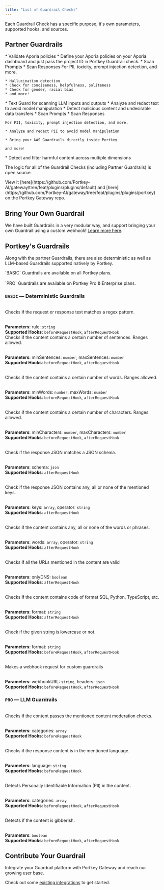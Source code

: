 ```yaml
---
title: "List of Guardrail Checks"
---
```


Each Guardrail Check has a specific purpose, it's own parameters, supported hooks, and sources.

## Partner Guardrails

<CardGroup cols={3}>

  <Card title="Apora" href="/product/guardrails/list-of-guardrail-checks/aporia" img="/images/guardrails/logo-1.avif">
    * Validate Aporia policies
    * Define your Aporia policies on your Aporia dashboard and just pass the project ID in Portkey Guardrail check.
  </Card>

  <Card title="Pillar" href="/product/guardrails/list-of-guardrail-checks/pillar" img="/images/guardrails/logo-2.avif">
    * Scan Prompts
    * Scan Responses
     For PII, toxicity, prompt injection detection, and more.
  </Card>

  <Card title="Patronus" href="/product/guardrails/list-of-guardrail-checks/patronus-ai" img="/images/guardrails/logo-3.avif">

    * Hallucination detection
    * Check for conciseness, helpfulness, politeness
    * Check for gender, racial bias
    * and more!
  </Card>

  <Card title="Pangea" href="/product/guardrails/pangea"  img="/images/guardrails/logo-4.png">
    * Text Guard for scanning LLM inputs and outputs
    * Analyze and redact text to avoid model manipulation
    * Detect malicious content and undesirable data transfers
  </Card>
  <Card title="Acuvity" href="/product/guardrails/acuvity" img="/images/product/Guardrails/acuvity-logo.png">
    * Scan Prompts
    * Scan Responses

    For PII, toxicity, prompt injection detection, and more.
  </Card>
  <Card title="AWS Bedrock" href="/product/guardrails/bedrock-guardrials" img="/images/product/Guardrails/bedrock-logo.jpeg">

    * Analyze and redact PII to avoid model manipulation

    * Bring your AWS Guardrails directly inside Portkey

    and more!
  </Card>
  <Card title="Mistral" href="/product/guardrails/mistral" img="/images/supported-llm/mistral.avif">
   * Detect and filter harmful content across multiple dimensions
  </Card>
</CardGroup>

The logic for all of the Guardrail Checks (including Partner Guardrails) is open source.

<Info>
View it [here](https://github.com/Portkey-AI/gateway/tree/feat/plugins/plugins/default) and [here](https://github.com/Portkey-AI/gateway/tree/feat/plugins/plugins/portkey) on the Portkey Gateway repo.
</Info>

## Bring Your Own Guardrail

We have built Guardrails in a very modular way, and support bringing your own Guardrail using a custom webhook! [Learn more here](/product/guardrails/list-of-guardrail-checks/bring-your-own-guardrails).


## Portkey's Guardrails

Along with the partner Guardrails, there are also deterministic as well as LLM-based Guardrails supported natively by Portkey.

<Note>
`BASIC` Guardrails are available on all Portkey plans.<br /><br />
`PRO` Guardrails are available on Portkey Pro & Enterprise plans.
</Note>

### `BASIC` — Deterministic Guardrails
<CardGroup cols={2}>
<Card title="Regex Match">
<br />
Checks if the request or response text matches a regex pattern.<br /><br />

**Parameters**: rule: `string`<br />
**Supported Hooks**: `beforeRequestHook`, `afterRequestHook`
</Card>
<Card title="Sentence Count">
<br />
Checks if the content contains a certain number of sentences. Ranges allowed.<br /><br />

**Parameters**: minSentences: `number`, maxSentences: `number`<br />
**Supported Hooks**: `beforeRequestHook`, `afterRequestHook`
</Card>

<Card title="Word Count">
<br />
Checks if the content contains a certain number of words. Ranges allowed.<br /><br />

**Parameters**: minWords: `number`, maxWords: `number`<br />
**Supported Hooks**: `beforeRequestHook`, `afterRequestHook`
</Card>

<Card title="Character Count">
<br />
Checks if the content contains a certain number of characters. Ranges allowed.<br /><br />

**Parameters**: minCharacters: `number`, maxCharacters: `number`<br />
**Supported Hooks**: `beforeRequestHook`, `afterRequestHook`
</Card>

<Card title="JSON Schema">
<br />
Check if the response JSON matches a JSON schema.<br /><br />

**Parameters**: schema: `json`<br />
**Supported Hooks**: `afterRequestHook`
</Card>

<Card title="JSON Keys">
<br />
Check if the response JSON contains any, all or none of the mentioned keys.<br /><br />

**Parameters**: keys: `array`, operator: `string`<br />
**Supported Hooks**: `afterRequestHook`
</Card>

<Card title="Contains">
<br />
Checks if the content contains any, all or none of the words or phrases.<br /><br />

**Parameters**: words: `array`, operator: `string`<br />
**Supported Hooks**: `afterRequestHook`
</Card>

<Card title="Valid URLs">
<br />
Checks if all the URLs mentioned in the content are valid<br /><br />

**Parameters**: onlyDNS: `boolean`<br />
**Supported Hooks**: `afterRequestHook`
</Card>

<Card title="Contains Code">
<br />
Checks if the content contains code of format SQL, Python, TypeScript, etc.<br /><br />

**Parameters**: format: `string`<br />
**Supported Hooks**: `afterRequestHook`
</Card>

<Card title="Lowercase Detection">
<br />
Check if the given string is lowercase or not.<br /><br />

**Parameters**: format: `string`<br />
**Supported Hooks**: `beforeRequestHook`, `afterRequestHook`
</Card>

<Card title="Webhook">
<br />
Makes a webhook request for custom guardrails<br /><br />

**Parameters**: webhookURL: `string`, headers: `json`<br />
**Supported Hooks**: `beforeRequestHook`, `afterRequestHook`
</Card>
</CardGroup>

### `PRO` — LLM Guardrails

<CardGroup cols={2}>
<Card title="Moderate Content">
<br />
Checks if the content passes the mentioned content moderation checks.<br /><br />

**Parameters**: categories: `array`<br />
**Supported Hooks**: `beforeRequestHook`
</Card>

<Card title="Check Language">
<br />
Checks if the response content is in the mentioned language.<br /><br />

**Parameters**: language: `string`<br />
**Supported Hooks**: `beforeRequestHook`
</Card>

<Card title="Detect PII">
<br />
Detects Personally Identifiable Information (PII) in the content.<br /><br />

**Parameters**: categories: `array`<br />
**Supported Hooks**: `beforeRequestHook`, `afterRequestHook`
</Card>

<Card title="Detect Gibberish">
<br />
Detects if the content is gibberish.<br /><br />

**Parameters**: `boolean`<br />
**Supported Hooks**: `beforeRequestHook`, `afterRequestHook`
</Card>
</CardGroup>


## Contribute Your Guardrail

Integrate your Guardrail platform with Portkey Gateway and reach our growing user base.

Check out some [existing integrations](https://github.com/portkey-ai/gateway) to get started.
